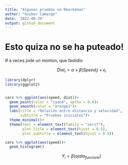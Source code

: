 ```yaml
---
title: "Algunas pruebas en Rmarkdown"
author: "Guibor Camargo"
date: '2022-06-29'
output: github_document
---
```


# Esto quiza no se ha puteado!

*R* a veces jode un monton, que fastidio

$$
Dist_i = \alpha+\beta(Speed_i)+\epsilon_i 
$$

```r
library(dplyr)
library(ggplot2)


cars %>% ggplot(aes(speed, dist))+
  geom_point(color = "cyan4", aplha = 0.4)+
  geom_smooth(color = "orange1")+
  labs(title = "Relación entre distancia y velocidad",
       subtitle = "Pruebas iniciales")+
  theme_minimal()+
  theme(text = element_text(family = "serif"),
        plot.title = element_text(hjust = 0.5),
        plot.subtitle = element_text(hjust = 0.5))
```

```r
cars %>% ggplot(aes(speed))+
  geom_histogram()
```

$$Y_i = \beta(ojala_{funcione})$$
